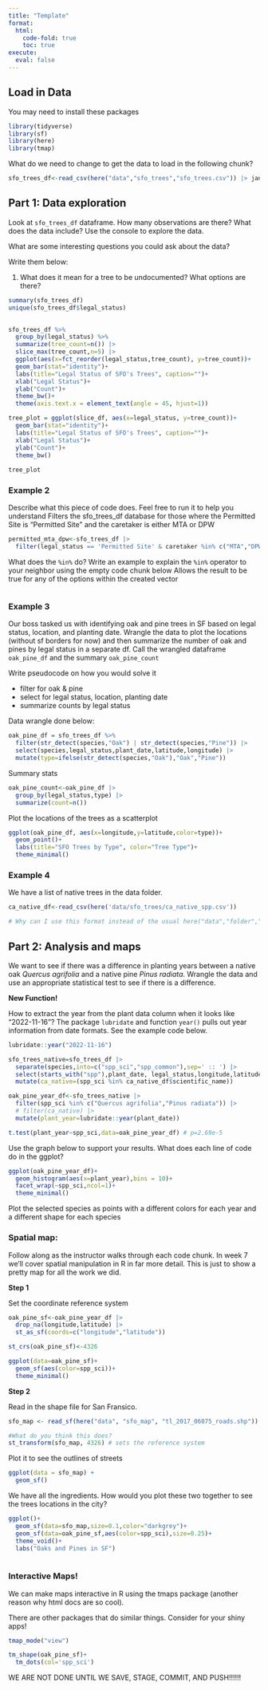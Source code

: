 ```yaml
---
title: "Template"
format: 
  html:
    code-fold: true
    toc: true
execute:
  eval: false
---
```


## Load in Data

You may need to install these packages

```r
library(tidyverse)
library(sf)
library(here)
library(tmap)
```


What do we need to change to get the data to load in the following chunk?

```r
sfo_trees_df<-read_csv(here("data","sfo_trees","sfo_trees.csv")) |> janitor::clean_names()
```

## Part 1: Data exploration

Look at `sfo_trees_df` dataframe. How many observations are there? What does the data include? Use the console to explore the data.

What are some interesting questions you could ask about the data?

Write them below:

1. What does it mean for a tree to be undocumented? What options are there? 
``` r
summary(sfo_trees_df)
unique(sfo_trees_df$legal_status)
  
```
```r
sfo_trees_df %>% 
  group_by(legal_status) %>%
  summarize(tree_count=n()) |>
  slice_max(tree_count,n=5) |>
  ggplot(aes(x=fct_reorder(legal_status,tree_count), y=tree_count))+
  geom_bar(stat="identity")+
  labs(title="Legal Status of SFO's Trees", caption="")+
  xlab("Legal Status")+
  ylab("Count")+
  theme_bw()+
  theme(axis.text.x = element_text(angle = 45, hjust=1))
```

``` r

tree_plot = ggplot(slice_df, aes(x=legal_status, y=tree_count))+
  geom_bar(stat="identity")+
  labs(title="Legal Status of SFO's Trees", caption="")+
  xlab("Legal Status")+
  ylab("Count")+
  theme_bw()
  
tree_plot
```


### Example 2

Describe what this piece of code does. Feel free to run it to help you understand
Filters the sfo_trees_df database for those where the Permitted Site is "Permitted Site" and the caretaker is either MTA or DPW
```r
permitted_mta_dpw<-sfo_trees_df |> 
  filter(legal_status == 'Permitted Site' & caretaker %in% c("MTA","DPW"))
```


What does the `%in%` do? Write an example to explain the `%in%` operator to your neighbor using the empty code chunk below
Allows the result to be true for any of the options within the created vector
```r

```


### Example 3

Our boss tasked us with identifying oak and pine trees in SF based on legal status, location, and planting date. Wrangle the data to plot the locations (without sf borders for now) and then summarize the number of oak and pines by legal status in a separate df. Call the wrangled dataframe `oak_pine_df` and the summary `oak_pine_count`

Write pseudocode on how you would solve it

- filter for oak & pine
- select for legal status, location, planting date
- summarize counts by legal status

Data wrangle done below:


```r
oak_pine_df = sfo_trees_df %>%
  filter(str_detect(species,"Oak") | str_detect(species,"Pine")) |>
  select(species,legal_status,plant_date,latitude,longitude) |>
  mutate(type=ifelse(str_detect(species,"Oak"),"Oak","Pine"))
```


Summary stats

```r
oak_pine_count<-oak_pine_df |> 
  group_by(legal_status,type) |>
  summarize(count=n())
```



Plot the locations of the trees as a scatterplot

```r
ggplot(oak_pine_df, aes(x=longitude,y=latitude,color=type))+
  geom_point()+
  labs(title="SFO Trees by Type", color="Tree Type")+
  theme_minimal()
```



### Example 4

We have a list of native trees in the data folder.

```r
ca_native_df<-read_csv(here('data/sfo_trees/ca_native_spp.csv'))

# Why can I use this format instead of the usual here("data","folder","file")?
```


## Part 2: Analysis and maps

We want to see if there was a difference in planting years between a native oak *Quercus agrifolia* and a native pine *Pinus radiata*. Wrangle the data and use an appropriate statistical test to see if there is a difference.



**New Function!**

How to extract the year from the plant data column when it looks like "2022-11-16"? The package `lubridate` and function `year()` pulls out year information from date formats.  See the example code below.

```r
lubridate::year("2022-11-16")
```

```r
sfo_trees_native=sfo_trees_df |>
  separate(species,into=c("spp_sci","spp_common"),sep=' :: ') |>
  select(starts_with("spp"),plant_date, legal_status,longitude,latitude) |>
  mutate(ca_native=(spp_sci %in% ca_native_df$scientific_name))

oak_pine_year_df<-sfo_trees_native |>
  filter(spp_sci %in% c("Quercus agrifolia","Pinus radiata")) |>
  # filter(ca_native) |>
  mutate(plant_year=lubridate::year(plant_date))

t.test(plant_year~spp_sci,data=oak_pine_year_df) # p=2.69e-5
```


Use the graph below to support your results. What does each line of code do in the ggplot?

```r
ggplot(oak_pine_year_df)+
  geom_histogram(aes(x=plant_year),bins = 10)+
  facet_wrap(~spp_sci,ncol=1)+
  theme_minimal()
```


Plot the selected species as points with a different colors for each year and a different shape for each species

### Spatial map:

Follow along as the instructor walks through each code chunk. In week 7 we'll cover spatial manipulation in R in far more detail. This is just to show a pretty map for all the work we did.

**Step 1**

Set the coordinate reference system

```r
oak_pine_sf<-oak_pine_year_df |> 
  drop_na(longitude,latitude) |> 
  st_as_sf(coords=c("longitude","latitude"))

st_crs(oak_pine_sf)<-4326

ggplot(data=oak_pine_sf)+
  geom_sf(aes(color=spp_sci))+
  theme_minimal()
```


**Step 2**

Read in the shape file for San Fransico.

```r
sfo_map <- read_sf(here("data", "sfo_map", "tl_2017_06075_roads.shp"))

#What do you think this does?
st_transform(sfo_map, 4326) # sets the reference system
```

Plot it to see the outlines of streets

```r
ggplot(data = sfo_map) +
  geom_sf()
```


We have all the ingredients. How would you plot these two together to see the trees locations in the city?

```r
ggplot()+
  geom_sf(data=sfo_map,size=0.1,color="darkgrey")+
  geom_sf(data=oak_pine_sf,aes(color=spp_sci),size=0.25)+
  theme_void()+
  labs("Oaks and Pines in SF")
  
```


### Interactive Maps!

We can make maps interactive in R using the tmaps package (another reason why html docs are so cool).

There are other packages that do similar things. Consider for your shiny apps!

```r
tmap_mode("view")

tm_shape(oak_pine_sf)+
  tm_dots(col='spp_sci')
```



WE ARE NOT DONE UNTIL WE SAVE, STAGE, COMMIT, AND PUSH!!!!!!
